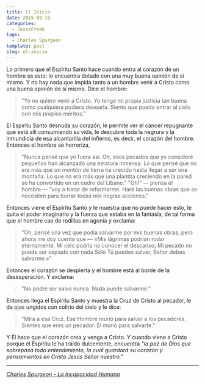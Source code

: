 ```yaml
---
title: El Inicio
date: 2015-09-19
categories:
  - JesusFreak
tags:
  - Charles Spurgeon
template: post
slug: el-inicio
---
```


Lo primero que el Espíritu Santo hace cuando entra al corazón de un hombre es esto: lo encuentra dotado con una muy buena opinión de sí mismo. Y no hay nada que impida tanto a un hombre venir a Cristo como una buena opinión de sí mismo. Dice el hombre:

> "Yo no quiero venir a Cristo. Yo tengo mi propia justicia tan buena como cualquiera pudiera desearla. Siento que puedo entrar al cielo con mis propios méritos."

El Espíritu Santo desnuda su corazón, le permite ver el cáncer repugnante que está allí consumiendo su vida, le descubre toda la negrura y la inmundicia de esa alcantarilla del infierno, es decir, el corazón del hombre. Entonces el hombre se horroriza,

> "Nunca pensé que yo fuera así. Oh, esos pecados que yo consideré pequeños han alcanzado una estatura inmensa. Lo que pensé que no era más que un montón de tierra ha crecido hasta llegar a ser una montaña. Lo que no era más que una plantita creciendo en la pared se ha convertido en un cedro del Líbano."
> "Oh!" — piensa el hombre — “voy a tratar de reformarme. Haré las buenas obras que se necesiten para borrar todas mis negras acciones."

Entonces viene el Espíritu Santo y le muestra que no puede hacer esto, le quita el poder imaginario y la fuerza que estaba en la fantasía, de tal forma que el hombre cae de rodillas en agonía y exclama:

> "Oh, pensé una vez que podía salvarme por mis buenas obras, pero ahora me doy cuenta que — «Mis lágrimas podrían rodar eternamente,
> Mi celo podría no conocer el descanso;
> Mi pecado no puede ser expiado con nada
> Sólo Tú puedes salvar, Señor debes salvarme.»"

Entonces el corazón se despierta y el hombre está al borde de la desesperación. Y exclama:

> "No podré ser salvo nunca. Nada puede salvarme."

Entonces llega el Espíritu Santo y muestra la Cruz de Cristo al pecador, le da ojos ungidos con colirio del cielo y le dice:

> "Mira a esa Cruz. Ese Hombre murió para salvar a los pecadores. Sientes que eres un pecador. Él murió para salvarte."

Y Él hace que el corazón crea y venga a Cristo. Y cuando viene a Cristo porque el Espíritu le ha traído dulcemente, encuentra _"la paz de Dios que sobrepasa todo entendimiento, la cual guardará su corazón y pensamientos en Cristo Jesús Señor nuestro."_

---

_[Charles Spurgeon - La Incapacidad Humana](http://www.spurgeongems.org/schs182.pdf)_

